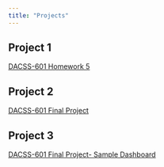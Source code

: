 ```yaml
---
title: "Projects"
---
```


## Project 1

<a href="files/MicheleCarlin_hw5.html" target="_blank">DACSS-601 Homework 5</a>

## Project 2

[DACSS-601 Final Project](Project2/MicheleCarlin_FinalProject.html)

## Project 3

<a href="files/Sample_Dashboard.html" target="_blank">DACSS-601 Final Project- Sample Dashboard</a>
